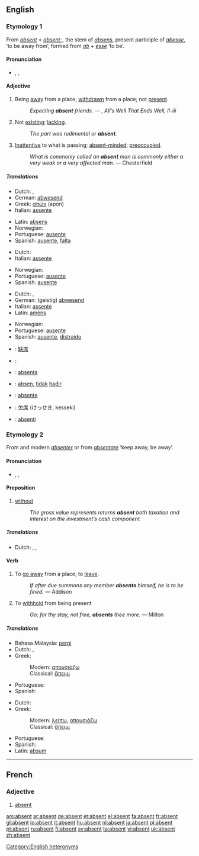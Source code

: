 {{rfc|def of fourth sense & is it a noun, cleanup quotes, I have this doubt that it is actually the same etymology, expand my minimal french section}}
{{see|absent-}}
==English==

===Etymology 1===
From {{F.}} ''[[#French|absent]]'' < {{L.}} ''[[absent-]]'', the stem of ''[[absens]]'', present participle of ''[[abesse]]'', ‘to be away from’, formed from ''[[ab]]'' + ''[[esse]]'' ‘to be’.

====Pronunciation====
* {{italbrac|[[RP]] & US}} {{enPR|ăb'sənt}}, {{IPA|/ˈæbsənt/}}, {{SAMPA|/{bs@nt/}}

====Adjective====
{{en-adj|-}}

# Being [[away]] from a place; [[withdrawn]] from a place; not [[present]].
#: {{rfdate}} ''Expecting '''absent''' friends.'' — {{Shak.}}, ''All’s Well That Ends Well, II-iii''
# Not [[exist]]ing; [[lack]]ing.
#: ''The part was rudimental or '''absent'''.''
# [[inattentive|Inattentive]] to what is passing; [[absent-minded]]; [[preoccupied]].
#: {{rfdate}} ''What is commonly called an '''absent''' man is commonly either a very weak or a very affected man.'' — Chesterfield

=====Translations=====
{{trans-top|being away from a place}}
*Dutch: {{t|nl|afwezig}}, {{t|nl|weg}}
*German: [[abwesend]]
*Greek: [[απών]] (apón) {{m}}
*Italian: [[assente]]
{{trans-mid}}
*Latin: [[absens]]
*Norwegian: {{t|no|fraværende}}
*Portuguese: [[ausente]]
*Spanish: [[ausente]], [[falta]]
{{trans-bottom}}

{{trans-top|not existing}}
*Dutch: {{t|nl|afwezig}}
*Italian: [[assente]]
{{trans-mid}}
*Norwegian: {{t|no|fraværende}}
*Portuguese: [[ausente]]
*Spanish: [[ausente]]
{{trans-bottom}}

{{trans-top|inattentive}}
*Dutch: {{t|nl|afwezig}}, {{t|nl|verstrooid}}
*German: (geistig) [[abwesend]]
*Italian: [[assente]]
*Latin: [[amens]]
{{trans-mid}}
*Norwegian: {{t|no|fraværende}}
*Portuguese: [[ausente]]
*Spanish: [[ausente]], [[distraído]]
{{trans-bottom}}

{{checktrans-top}}
*{{ttbc|Chinese}}: [[缺席]]
*{{ttbc|French}}: {{t|fr|absent}}
*{{ttbc|Ido}}: [[absenta]]
*{{ttbc|Indonesian}}: [[absen]], [[tidak]] [[hadir]]
*{{ttbc|Interlingua}}: [[absente]]
*{{ttbc|Japanese}}: [[欠席]] (けっせき, kesseki)
*{{ttbc|Novial}}: [[absenti]]
{{checktrans-bottom}}

===Etymology 2===
From {{OF.}} and modern {{F.}} ''[[absenter]]'' or from {{LL.}} ''[[absentare]]'' ‘keep away, be away’.

====Pronunciation====
* {{italbrac|[[RP]] & US}} {{enPR|ăbsĕnt'}}, {{IPA|/æbˈsɛnt/}}, {{SAMPA|{b"sEnt}}

====Preposition====
{{en-prep}}

# [[without]]
#: ''The gross value represents returns '''absent''' both taxation and interest on the investment’s cash component.''

=====Translations=====
{{trans-top|without}}
*Dutch: {{t|nl|behalve}}, {{t|nl|zonder}}, {{t|nl|uitgezonderd}}
{{trans-mid}}
{{trans-bottom}}

====Verb====
{{en-verb}}

# {{context|transitive|with [[reflexive]] pronoun}} To [[go away]] from a place; to [[leave]].
#: {{rfdate}} ''If after due summons any member '''absents''' himself, he is to be fined.'' — Addison
# {{context|transitive|obsolete}} To [[withhold]] from being present
#: {{rfdate}} ''Go; for thy stay, not free, '''absents''' thee more.'' — Milton

=====Translations=====
{{trans-top|to leave}}
*Bahasa Malaysia: [[pergi]]
*Dutch: {{t|nl|zich}} {{t|nl|verwijderen}}, {{t|nl|vertrekken}}
*Greek:
*:Modern: [[απουσιάζω]]
*:Classical: [[ἅπειμι]]
{{trans-mid}}
*Portuguese: {{t|pt|ausentar}}
*Spanish: {{t|es|ausentarse}}
{{trans-bottom}}

{{trans-top|to be not present}}
* Dutch: {{t|nl|afwezig}} {{t|nl|zijn}}
*Greek:
*:Modern: [[λείπω]], [[απουσιάζω]]
*:Classical: [[ἅπειμι]]
{{trans-mid}}
*Portuguese: {{t|pt|ausentar}}
*Spanish: {{t|es|ausentarse}}
*Latin: [[absum]]
{{trans-bottom}}

[[Category:English heteronyms]]

----

==French==

===Adjective===
{{fr-adj}}

# [[#English|absent]]

[[am:absent]]
[[ar:absent]]
[[de:absent]]
[[et:absent]]
[[el:absent]]
[[fa:absent]]
[[fr:absent]]
[[gl:absent]]
[[io:absent]]
[[it:absent]]
[[hu:absent]]
[[nl:absent]]
[[ja:absent]]
[[pl:absent]]
[[pt:absent]]
[[ru:absent]]
[[fi:absent]]
[[sv:absent]]
[[ta:absent]]
[[vi:absent]]
[[uk:absent]]
[[zh:absent]]